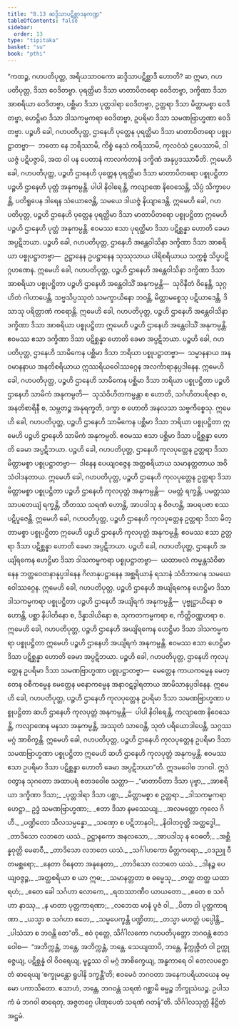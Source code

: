 ```yaml
---
title: "8.13 ဆဒ္ဒိသာပဋိစ္ဆာဒနကဏ္ဍ"
tableOfContents: false
sidebar:
  order: 13
type: "tipitaka"
basket: "su"
book: "pthi"
---
```



<DynamicBreadcrumb />

<Division number="266" book="pthi" e="ch" v="8" p="153">

<Paragraph number="623" book="pthi">
“ကထဉ္စ, ဂဟပတိပုတ္တ, အရိယသာဝကော ဆဒ္ဒိသာပဋိစ္ဆာဒီ ဟောတိ? ဆ ဣမာ, ဂဟပတိပုတ္တ, ဒိသာ ဝေဒိတဗ္ဗာ. ပုရတ္ထိမာ ဒိသာ မာတာပိတရော ဝေဒိတဗ္ဗာ, ဒက္ခိဏာ ဒိသာ အာစရိယာ ဝေဒိတဗ္ဗာ, ပစ္ဆိမာ ဒိသာ ပုတ္တဒါရာ ဝေဒိတဗ္ဗာ, ဥတ္တရာ ဒိသာ မိတ္တာမစ္စာ ဝေဒိတဗ္ဗာ, ဟေဋ္ဌိမာ ဒိသာ ဒါသကမ္မကရာ ဝေဒိတဗ္ဗာ, ဥပရိမာ ဒိသာ သမဏဗြာဟ္မဏာ ဝေဒိတဗ္ဗာ.
</Paragraph>

</Division>
<Division number="267" book="pthi" e="ch" v="8" p="154">

<Paragraph number="624" book="pthi">
ပဉ္စဟိ ခေါ, ဂဟပတိပုတ္တ, ဌာနေဟိ ပုတ္တေန ပုရတ္ထိမာ ဒိသာ မာတာပိတရော ပစ္စုပဋ္ဌာတဗ္ဗာ—  ဘတော နေ ဘရိဿာမိ, ကိစ္စံ နေသံ ကရိဿာမိ, ကုလဝံသံ ဌပေဿာမိ, ဒါယဇ္ဇံ ပဋိပဇ္ဇာမိ, အထ ဝါ ပန ပေတာနံ ကာလင်္ကတာနံ ဒက္ခိဏံ အနုပ္ပဒဿာမီတိ. ဣမေဟိ ခေါ, ဂဟပတိပုတ္တ, ပဉ္စဟိ ဌာနေဟိ ပုတ္တေန ပုရတ္ထိမာ ဒိသာ မာတာပိတရော ပစ္စုပဋ္ဌိတာ ပဉ္စဟိ ဌာနေဟိ ပုတ္တံ အနုကမ္ပန္တိ. ပါပါ နိဝါရေန္တိ, ကလျာဏေ နိဝေသေန္တိ, သိပ္ပံ သိက္ခာပေန္တိ, ပတိရူပေန ဒါရေန သံယောဇေန္တိ, သမယေ ဒါယဇ္ဇံ နိယျာဒေန္တိ. ဣမေဟိ ခေါ, ဂဟပတိပုတ္တ, ပဉ္စဟိ ဌာနေဟိ ပုတ္တေန ပုရတ္ထိမာ ဒိသာ မာတာပိတရော ပစ္စုပဋ္ဌိတာ ဣမေဟိ ပဉ္စဟိ ဌာနေဟိ ပုတ္တံ အနုကမ္ပန္တိ. ဧဝမဿ ဧသာ ပုရတ္ထိမာ ဒိသာ ပဋိစ္ဆန္နာ ဟောတိ ခေမာ အပ္ပဋိဘယာ.
</Paragraph>

</Division>
<Division number="268" book="pthi" e="ch" v="8" p="154">

<Paragraph number="625" book="pthi">
ပဉ္စဟိ ခေါ, ဂဟပတိပုတ္တ, ဌာနေဟိ အန္တေဝါသိနာ ဒက္ခိဏာ ဒိသာ အာစရိယာ ပစ္စုပဋ္ဌာတဗ္ဗာ—  ဥဋ္ဌာနေန ဥပဋ္ဌာနေန သုဿုသာယ ပါရိစရိယာယ သက္ကစ္စံ သိပ္ပပဋိဂ္ဂဟဏေန. ဣမေဟိ ခေါ, ဂဟပတိပုတ္တ, ပဉ္စဟိ ဌာနေဟိ အန္တေဝါသိနာ ဒက္ခိဏာ ဒိသာ အာစရိယာ ပစ္စုပဋ္ဌိတာ ပဉ္စဟိ ဌာနေဟိ အန္တေဝါသိံ အနုကမ္ပန္တိ—  သုဝိနီတံ ဝိနေန္တိ, သုဂ္ဂဟိတံ ဂါဟာပေန္တိ, သဗ္ဗသိပ္ပဿုတံ သမက္ခာယိနော ဘဝန္တိ, မိတ္တာမစ္စေသု ပဋိယာဒေန္တိ, ဒိသာသု ပရိတ္တာဏံ ကရောန္တိ. ဣမေဟိ ခေါ, ဂဟပတိပုတ္တ, ပဉ္စဟိ ဌာနေဟိ အန္တေဝါသိနာ ဒက္ခိဏာ ဒိသာ အာစရိယာ ပစ္စုပဋ္ဌိတာ ဣမေဟိ ပဉ္စဟိ ဌာနေဟိ အန္တေဝါသိံ အနုကမ္ပန္တိ. ဧဝမဿ ဧသာ ဒက္ခိဏာ ဒိသာ ပဋိစ္ဆန္နာ ဟောတိ ခေမာ အပ္ပဋိဘယာ.
</Paragraph>

</Division>
<Division number="269" book="pthi" e="ch" v="8" p="154">

<Paragraph number="626" book="pthi">
ပဉ္စဟိ ခေါ, ဂဟပတိပုတ္တ, ဌာနေဟိ သာမိကေန ပစ္ဆိမာ ဒိသာ ဘရိယာ ပစ္စုပဋ္ဌာတဗ္ဗာ—  သမ္မာနနာယ အနဝမာနနာယ အနတိစရိယာယ ဣဿရိယဝေါဿဂ္ဂေန အလင်္ကာရာနုပ္ပဒါနေန. ဣမေဟိ ခေါ, ဂဟပတိပုတ္တ, ပဉ္စဟိ ဌာနေဟိ သာမိကေန ပစ္ဆိမာ ဒိသာ ဘရိယာ ပစ္စုပဋ္ဌိတာ ပဉ္စဟိ ဌာနေဟိ သာမိကံ အနုကမ္ပတိ—  သုသံဝိဟိတကမ္မန္တာ စ ဟောတိ, သင်္ဂဟိတပရိဇနာ စ, အနတိစာရိနီ စ, သမ္ဘတဉ္စ အနုရက္ခတိ, ဒက္ခာ စ ဟောတိ အနလသာ သဗ္ဗကိစ္စေသု. ဣမေဟိ ခေါ, ဂဟပတိပုတ္တ, ပဉ္စဟိ ဌာနေဟိ သာမိကေန ပစ္ဆိမာ ဒိသာ ဘရိယာ ပစ္စုပဋ္ဌိတာ ဣမေဟိ ပဉ္စဟိ ဌာနေဟိ သာမိကံ အနုကမ္ပတိ. ဧဝမဿ ဧသာ ပစ္ဆိမာ ဒိသာ ပဋိစ္ဆန္နာ ဟောတိ ခေမာ အပ္ပဋိဘယာ.
</Paragraph>

</Division>
<Division number="270" book="pthi" e="ch" v="8" p="155">

<Paragraph number="627" book="pthi">
ပဉ္စဟိ ခေါ, ဂဟပတိပုတ္တ, ဌာနေဟိ ကုလပုတ္တေန ဥတ္တရာ ဒိသာ မိတ္တာမစ္စာ ပစ္စုပဋ္ဌာတဗ္ဗာ—  ဒါနေန ပေယျဝဇ္ဇေန အတ္ထစရိယာယ သမာနတ္တတာယ အဝိသံဝါဒနတာယ. ဣမေဟိ ခေါ, ဂဟပတိပုတ္တ, ပဉ္စဟိ ဌာနေဟိ ကုလပုတ္တေန ဥတ္တရာ ဒိသာ မိတ္တာမစ္စာ ပစ္စုပဋ္ဌိတာ ပဉ္စဟိ ဌာနေဟိ ကုလပုတ္တံ အနုကမ္ပန္တိ—  ပမတ္တံ ရက္ခန္တိ, ပမတ္တဿ သာပတေယျံ ရက္ခန္တိ, ဘီတဿ သရဏံ ဟောန္တိ, အာပဒါသု န ဝိဇဟန္တိ, အပရပဇာ စဿ ပဋိပူဇေန္တိ. ဣမေဟိ ခေါ, ဂဟပတိပုတ္တ, ပဉ္စဟိ ဌာနေဟိ ကုလပုတ္တေန ဥတ္တရာ ဒိသာ မိတ္တာမစ္စာ ပစ္စုပဋ္ဌိတာ ဣမေဟိ ပဉ္စဟိ ဌာနေဟိ ကုလပုတ္တံ အနုကမ္ပန္တိ. ဧဝမဿ ဧသာ ဥတ္တရာ ဒိသာ ပဋိစ္ဆန္နာ ဟောတိ ခေမာ အပ္ပဋိဘယာ.
</Paragraph>

</Division>
<Division number="271" book="pthi" e="ch" v="8" p="155">

<Paragraph number="628" book="pthi">
ပဉ္စဟိ ခေါ, ဂဟပတိပုတ္တ, ဌာနေဟိ အယျိရကေန ဟေဋ္ဌိမာ ဒိသာ ဒါသကမ္မကရာ ပစ္စုပဋ္ဌာတဗ္ဗာ—  ယထာဗလံ ကမ္မန္တသံဝိဓာနေန ဘတ္တဝေတနာနုပ္ပဒါနေန ဂိလာနုပဋ္ဌာနေန အစ္ဆရိယာနံ ရသာနံ သံဝိဘာဂေန သမယေ ဝေါဿဂ္ဂေန. ဣမေဟိ ခေါ, ဂဟပတိပုတ္တ, ပဉ္စဟိ ဌာနေဟိ အယျိရကေန ဟေဋ္ဌိမာ ဒိသာ ဒါသကမ္မကရာ ပစ္စုပဋ္ဌိတာ ပဉ္စဟိ ဌာနေဟိ အယျိရကံ အနုကမ္ပန္တိ—  ပုဗ္ဗုဋ္ဌာယိနော စ ဟောန္တိ, ပစ္ဆာ နိပါတိနော စ, ဒိန္နာဒါယိနော စ, သုကတကမ္မကရာ စ, ကိတ္တိဝဏ္ဏဟရာ စ. ဣမေဟိ ခေါ, ဂဟပတိပုတ္တ, ပဉ္စဟိ ဌာနေဟိ အယျိရကေန ဟေဋ္ဌိမာ ဒိသာ ဒါသကမ္မကရာ ပစ္စုပဋ္ဌိတာ ဣမေဟိ ပဉ္စဟိ ဌာနေဟိ အယျိရကံ အနုကမ္ပန္တိ. ဧဝမဿ ဧသာ ဟေဋ္ဌိမာ ဒိသာ ပဋိစ္ဆန္နာ ဟောတိ ခေမာ အပ္ပဋိဘယာ.
</Paragraph>

</Division>
<Division number="272" book="pthi" e="ch" v="8" p="155">

<Paragraph number="629" book="pthi">
ပဉ္စဟိ ခေါ, ဂဟပတိပုတ္တ, ဌာနေဟိ ကုလပုတ္တေန ဥပရိမာ ဒိသာ သမဏဗြာဟ္မဏာ ပစ္စုပဋ္ဌာတဗ္ဗာ—  မေတ္တေန ကာယကမ္မေန မေတ္တေန ဝစီကမ္မေန မေတ္တေန မနောကမ္မေန အနာဝဋဒွါရတာယ အာမိသာနုပ္ပဒါနေန. ဣမေဟိ ခေါ, ဂဟပတိပုတ္တ, ပဉ္စဟိ ဌာနေဟိ ကုလပုတ္တေန ဥပရိမာ ဒိသာ သမဏဗြာဟ္မဏာ ပစ္စုပဋ္ဌိတာ ဆဟိ ဌာနေဟိ ကုလပုတ္တံ အနုကမ္ပန္တိ—  ပါပါ နိဝါရေန္တိ, ကလျာဏေ နိဝေသေန္တိ, ကလျာဏေန မနသာ အနုကမ္ပန္တိ, အဿုတံ သာဝေန္တိ, သုတံ ပရိယောဒါပေန္တိ, သဂ္ဂဿ မဂ္ဂံ အာစိက္ခန္တိ. ဣမေဟိ ခေါ, ဂဟပတိပုတ္တ, ပဉ္စဟိ ဌာနေဟိ ကုလပုတ္တေန ဥပရိမာ ဒိသာ သမဏဗြာဟ္မဏာ ပစ္စုပဋ္ဌိတာ ဣမေဟိ ဆဟိ ဌာနေဟိ ကုလပုတ္တံ အနုကမ္ပန္တိ. ဧဝမဿ ဧသာ ဥပရိမာ ဒိသာ ပဋိစ္ဆန္နာ ဟောတိ ခေမာ အပ္ပဋိဘယာ”တိ.
</Paragraph>

</Division>
<Division number="273" book="pthi" e="ch" v="8" p="156">

<Paragraph number="630" book="pthi">
ဣဒမဝေါစ ဘဂဝါ. ဣဒံ ဝတွာန သုဂတော အထာပရံ ဧတဒဝေါစ သတ္ထာ—
</Paragraph>

<Paragraph number="631" type="verses" book="pthi">
_“မာတာပိတာ ဒိသာ ပုဗ္ဗာ,_  
_အာစရိယာ ဒက္ခိဏာ ဒိသာ;_  
_ပုတ္တဒါရာ ဒိသာ ပစ္ဆာ,_  
_မိတ္တာမစ္စာ စ ဥတ္တရာ._  

</Paragraph>

<Paragraph number="632" type="verses" book="pthi">
_ဒါသကမ္မကရာ ဟေဋ္ဌာ,_  
ဥဒ္ဓံ သမဏဗြာဟ္မဏာ;_  
_ဧတာ ဒိသာ နမဿေယျ,_  
_အလမတ္တော ကုလေ ဂိဟီ._  

</Paragraph>

<Paragraph number="633" type="verses" book="pthi">
_ပဏ္ဍိတော သီလသမ္ပန္နော,_  
_သဏှော စ ပဋိဘာနဝါ;_  
_နိဝါတဝုတ္တိ အတ္ထဒ္ဓေါ,_  
_တာဒိသော လဘတေ ယသံ._  

</Paragraph>

<Paragraph number="634" type="verses" book="pthi">
ဥဋ္ဌာနကော အနလသော,_  
_အာပဒါသု န ဝေဓတိ;_  
_အစ္ဆိန္နဝုတ္တိ မေဓာဝီ,_  
_တာဒိသော လဘတေ ယသံ._  

</Paragraph>

<Paragraph number="635" type="verses" book="pthi">
_သင်္ဂါဟကော မိတ္တကရော,_  
_ဝဒညူ ဝီတမစ္ဆရော;_  
_နေတာ ဝိနေတာ အနုနေတာ,_  
_တာဒိသော လဘတေ ယသံ._  

</Paragraph>

<Paragraph number="636" type="verses" book="pthi">
_ဒါနဉ္စ ပေယျဝဇ္ဇဉ္စ,_  
_အတ္ထစရိယာ စ ယာ ဣဓ;_  
_သမာနတ္တတာ စ ဓမ္မေသု,_  
_တတ္ထ တတ္ထ ယထာရဟံ;_  
_ဧတေ ခေါ သင်္ဂဟာ လောကေ,_  
_ရထဿာဏီဝ ယာယတော._  

</Paragraph>

<Paragraph number="637" type="verses" book="pthi">
_ဧတေ စ သင်္ဂဟာ နာဿု,_  
_န မာတာ ပုတ္တကာရဏာ;_  
_လဘေထ မာနံ ပူဇံ ဝါ,_  
_ပိတာ ဝါ ပုတ္တကာရဏာ._  

</Paragraph>

<Paragraph number="638" type="verses" book="pthi">
_ယသ္မာ စ သင်္ဂဟာ ဧတေ,_  
_သမ္မပေက္ခန္တိ ပဏ္ဍိတာ;_  
_တသ္မာ မဟတ္တံ ပပ္ပေါန္တိ,_  
_ပါသံသာ စ ဘဝန္တိ တေ”တိ._  

</Paragraph>

</Division>
<Division number="274" book="pthi" e="ch" v="8" p="157">

<Paragraph number="639" book="pthi">
ဧဝံ ဝုတ္တေ, သိင်္ဂါလကော ဂဟပတိပုတ္တော ဘဂဝန္တံ ဧတဒဝေါစ—  “အဘိက္ကန္တံ, ဘန္တေ, အဘိက္ကန္တံ, ဘန္တေ. သေယျထာပိ, ဘန္တေ, နိက္ကုဇ္ဇိတံ ဝါ ဥက္ကုဇ္ဇေယျ, ပဋိစ္ဆန္နံ ဝါ ဝိဝရေယျ, မူဠှဿ ဝါ မဂ္ဂံ အာစိက္ခေယျ, အန္ဓကာရေ ဝါ တေလပဇ္ဇောတံ ဓာရေယျ ‘စက္ခုမန္တော ရူပါနိ ဒက္ခန္တီ’တိ; ဧဝမေဝံ ဘဂဝတာ အနေကပရိယာယေန ဓမ္မော ပကာသိတော. ဧသာဟံ, ဘန္တေ, ဘဂဝန္တံ သရဏံ ဂစ္ဆာမိ ဓမ္မဉ္စ ဘိက္ခုသံဃဉ္စ. ဥပါသကံ မံ ဘဂဝါ ဓာရေတု, အဇ္ဇတဂ္ဂေ ပါဏုပေတံ သရဏံ ဂတန်”တိ.

</Paragraph>
</Division>

<Paragraph number="640" type="center" book="pthi">
သိင်္ဂါလသုတ္တံ နိဋ္ဌိတံ အဋ္ဌမံ.
</Paragraph>